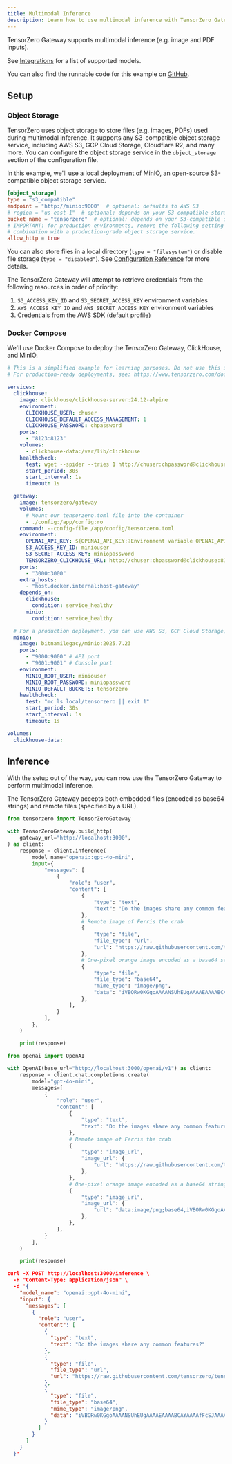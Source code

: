 ```yaml
---
title: Multimodal Inference
description: Learn how to use multimodal inference with TensorZero Gateway.
---
```


TensorZero Gateway supports multimodal inference (e.g. image and PDF inputs).

See [Integrations](/integrations/model-providers) for a list of supported models.

<Tip>

You can also find the runnable code for this example on [GitHub](https://github.com/tensorzero/tensorzero/tree/main/examples/guides/multimodal-inference).

</Tip>

## Setup

### Object Storage

TensorZero uses object storage to store files (e.g. images, PDFs) used during multimodal inference.
It supports any S3-compatible object storage service, including AWS S3, GCP Cloud Storage, Cloudflare R2, and many more.
You can configure the object storage service in the `object_storage` section of the configuration file.

In this example, we'll use a local deployment of MinIO, an open-source S3-compatible object storage service.

```toml
[object_storage]
type = "s3_compatible"
endpoint = "http://minio:9000"  # optional: defaults to AWS S3
# region = "us-east-1"  # optional: depends on your S3-compatible storage provider
bucket_name = "tensorzero"  # optional: depends on your S3-compatible storage provider
# IMPORTANT: for production environments, remove the following setting and use a secure method of authentication in
# combination with a production-grade object storage service.
allow_http = true
```

You can also store files in a local directory (`type = "filesystem"`) or disable file storage (`type = "disabled"`).
See [Configuration Reference](/gateway/configuration-reference/#object_storage) for more details.

The TensorZero Gateway will attempt to retrieve credentials from the following resources in order of priority:

1. `S3_ACCESS_KEY_ID` and `S3_SECRET_ACCESS_KEY` environment variables
2. `AWS_ACCESS_KEY_ID` and `AWS_SECRET_ACCESS_KEY` environment variables
3. Credentials from the AWS SDK (default profile)

### Docker Compose

We'll use Docker Compose to deploy the TensorZero Gateway, ClickHouse, and MinIO.

<Accordion title="`docker-compose.yml`">

```yaml
# This is a simplified example for learning purposes. Do not use this in production.
# For production-ready deployments, see: https://www.tensorzero.com/docs/gateway/deployment

services:
  clickhouse:
    image: clickhouse/clickhouse-server:24.12-alpine
    environment:
      CLICKHOUSE_USER: chuser
      CLICKHOUSE_DEFAULT_ACCESS_MANAGEMENT: 1
      CLICKHOUSE_PASSWORD: chpassword
    ports:
      - "8123:8123"
    volumes:
      - clickhouse-data:/var/lib/clickhouse
    healthcheck:
      test: wget --spider --tries 1 http://chuser:chpassword@clickhouse:8123/ping
      start_period: 30s
      start_interval: 1s
      timeout: 1s

  gateway:
    image: tensorzero/gateway
    volumes:
      # Mount our tensorzero.toml file into the container
      - ./config:/app/config:ro
    command: --config-file /app/config/tensorzero.toml
    environment:
      OPENAI_API_KEY: ${OPENAI_API_KEY:?Environment variable OPENAI_API_KEY must be set.}
      S3_ACCESS_KEY_ID: miniouser
      S3_SECRET_ACCESS_KEY: miniopassword
      TENSORZERO_CLICKHOUSE_URL: http://chuser:chpassword@clickhouse:8123/tensorzero
    ports:
      - "3000:3000"
    extra_hosts:
      - "host.docker.internal:host-gateway"
    depends_on:
      clickhouse:
        condition: service_healthy
      minio:
        condition: service_healthy

  # For a production deployment, you can use AWS S3, GCP Cloud Storage, Cloudflare R2, etc.
  minio:
    image: bitnamilegacy/minio:2025.7.23
    ports:
      - "9000:9000" # API port
      - "9001:9001" # Console port
    environment:
      MINIO_ROOT_USER: miniouser
      MINIO_ROOT_PASSWORD: miniopassword
      MINIO_DEFAULT_BUCKETS: tensorzero
    healthcheck:
      test: "mc ls local/tensorzero || exit 1"
      start_period: 30s
      start_interval: 1s
      timeout: 1s

volumes:
  clickhouse-data:
```

</Accordion>

## Inference

With the setup out of the way, you can now use the TensorZero Gateway to perform multimodal inference.

The TensorZero Gateway accepts both embedded files (encoded as base64 strings) and remote files (specified by a URL).

<Tabs>
<Tab title="Python">

```python
from tensorzero import TensorZeroGateway

with TensorZeroGateway.build_http(
    gateway_url="http://localhost:3000",
) as client:
    response = client.inference(
        model_name="openai::gpt-4o-mini",
        input={
            "messages": [
                {
                    "role": "user",
                    "content": [
                        {
                            "type": "text",
                            "text": "Do the images share any common features?",
                        },
                        # Remote image of Ferris the crab
                        {
                            "type": "file",
                            "file_type": "url",
                            "url": "https://raw.githubusercontent.com/tensorzero/tensorzero/eac2a230d4a4db1ea09e9c876e45bdb23a300364/tensorzero-core/tests/e2e/providers/ferris.png",
                        },
                        # One-pixel orange image encoded as a base64 string
                        {
                            "type": "file",
                            "file_type": "base64",
                            "mime_type": "image/png",
                            "data": "iVBORw0KGgoAAAANSUhEUgAAAAEAAAABCAYAAAAfFcSJAAAAAXNSR0IArs4c6QAAAA1JREFUGFdj+O/P8B8ABe0CTsv8mHgAAAAASUVORK5CYII=",
                        },
                    ],
                }
            ],
        },
    )

    print(response)
```

</Tab>
<Tab title="Python (OpenAI)">

```python
from openai import OpenAI

with OpenAI(base_url="http://localhost:3000/openai/v1") as client:
    response = client.chat.completions.create(
        model="gpt-4o-mini",
        messages=[
            {
                "role": "user",
                "content": [
                    {
                        "type": "text",
                        "text": "Do the images share any common features?",
                    },
                    # Remote image of Ferris the crab
                    {
                        "type": "image_url",
                        "image_url": {
                            "url": "https://raw.githubusercontent.com/tensorzero/tensorzero/eac2a230d4a4db1ea09e9c876e45bdb23a300364/tensorzero-core/tests/e2e/providers/ferris.png",
                        },
                    },
                    # One-pixel orange image encoded as a base64 string
                    {
                        "type": "image_url",
                        "image_url": {
                            "url": "data:image/png;base64,iVBORw0KGgoAAAANSUhEUgAAAAEAAAABCAYAAAAfFcSJAAAAAXNSR0IArs4c6QAAAA1JREFUGFdj+O/P8B8ABe0CTsv8mHgAAAAASUVORK5CYII=",
                        },
                    },
                ],
            }
        ],
    )

    print(response)
```

</Tab>
<Tab title="HTTP">

```json
curl -X POST http://localhost:3000/inference \
  -H "Content-Type: application/json" \
  -d '{
    "model_name": "openai::gpt-4o-mini",
    "input": {
      "messages": [
        {
          "role": "user",
          "content": [
            {
              "type": "text",
              "text": "Do the images share any common features?"
            },
            {
              "type": "file",
              "file_type": "url",
              "url": "https://raw.githubusercontent.com/tensorzero/tensorzero/eac2a230d4a4db1ea09e9c876e45bdb23a300364/tensorzero-core/tests/e2e/providers/ferris.png"
            },
            {
              "type": "file",
              "file_type": "base64",
              "mime_type": "image/png",
              "data": "iVBORw0KGgoAAAANSUhEUgAAAAEAAAABCAYAAAAfFcSJAAAAAXNSR0IArs4c6QAAAA1JREFUGFdj+O/P8B8ABe0CTsv8mHgAAAAASUVORK5CYII="
            }
          ]
        }
      ]
    }
  }'
```

</Tab>
</Tabs>
